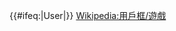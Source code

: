 {{Userbox
  |border-c=black
  |border-s=1
  |id=<span nowrap>清平<br>斷缺將</span>
  |id-c=white
  |id-fc=
  |id-s=9
  |info=這個用戶喜歡打'''[[廣東麻將]]'''。
  |info-c=gold
  |info-fc=black
  |info-s=10
}}<includeonly>{{#ifeq:{{SUBJECTSPACE}}|User|[[Category:喜歡玩廣東麻將的維基人|{{PAGENAME}}]]}}</includeonly><noinclude>
{{clear}}
[[Wikipedia:用戶框/遊戲]]
[[Category:喜歡玩廣東麻將的維基人| ]]
</noinclude>